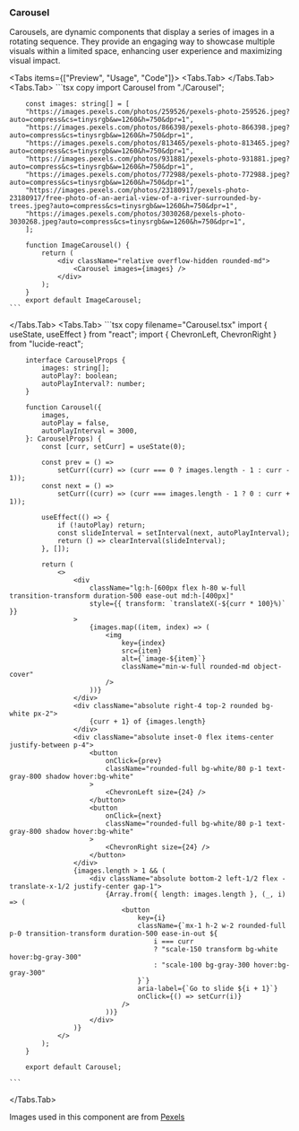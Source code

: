 
### Carousel

Carousels, are dynamic components that display a series of images in a rotating sequence. They provide an engaging way to showcase multiple visuals within a limited space, enhancing user experience and maximizing visual impact.

<Tabs items={["Preview", "Usage", "Code"]}>
  <Tabs.Tab>
    <ImageCarousel />
  </Tabs.Tab>
  <Tabs.Tab>
    ```tsx copy
        import Carousel from "./Carousel";

        const images: string[] = [
        "https://images.pexels.com/photos/259526/pexels-photo-259526.jpeg?auto=compress&cs=tinysrgb&w=1260&h=750&dpr=1",
        "https://images.pexels.com/photos/866398/pexels-photo-866398.jpeg?auto=compress&cs=tinysrgb&w=1260&h=750&dpr=1",
        "https://images.pexels.com/photos/813465/pexels-photo-813465.jpeg?auto=compress&cs=tinysrgb&w=1260&h=750&dpr=1",
        "https://images.pexels.com/photos/931881/pexels-photo-931881.jpeg?auto=compress&cs=tinysrgb&w=1260&h=750&dpr=1",
        "https://images.pexels.com/photos/772988/pexels-photo-772988.jpeg?auto=compress&cs=tinysrgb&w=1260&h=750&dpr=1",
        "https://images.pexels.com/photos/23180917/pexels-photo-23180917/free-photo-of-an-aerial-view-of-a-river-surrounded-by-trees.jpeg?auto=compress&cs=tinysrgb&w=1260&h=750&dpr=1",
        "https://images.pexels.com/photos/3030268/pexels-photo-3030268.jpeg?auto=compress&cs=tinysrgb&w=1260&h=750&dpr=1",
        ];

        function ImageCarousel() {
            return (
                <div className="relative overflow-hidden rounded-md">
                    <Carousel images={images} />
                </div>
            );
        }
        export default ImageCarousel;
    ```

  </Tabs.Tab>
  <Tabs.Tab>
    ```tsx copy filename="Carousel.tsx"
        import { useState, useEffect } from "react";
        import { ChevronLeft, ChevronRight } from "lucide-react";

        interface CarouselProps {
            images: string[];
            autoPlay?: boolean;
            autoPlayInterval?: number;
        }

        function Carousel({
            images,
            autoPlay = false,
            autoPlayInterval = 3000,
        }: CarouselProps) {
            const [curr, setCurr] = useState(0);

            const prev = () =>
                setCurr((curr) => (curr === 0 ? images.length - 1 : curr - 1));
            const next = () =>
                setCurr((curr) => (curr === images.length - 1 ? 0 : curr + 1));

            useEffect(() => {
                if (!autoPlay) return;
                const slideInterval = setInterval(next, autoPlayInterval);
                return () => clearInterval(slideInterval);
            }, []);

            return (
                <>
                    <div
                        className="lg:h-[600px flex h-80 w-full transition-transform duration-500 ease-out md:h-[400px]"
                        style={{ transform: `translateX(-${curr * 100}%)` }}
                    >
                        {images.map((item, index) => (
                            <img
                                key={index}
                                src={item}
                                alt={`image-${item}`}
                                className="min-w-full rounded-md object-cover"
                            />
                        ))}
                    </div>
                    <div className="absolute right-4 top-2 rounded bg-white px-2">
                        {curr + 1} of {images.length}
                    </div>
                    <div className="absolute inset-0 flex items-center justify-between p-4">
                        <button
                            onClick={prev}
                            className="rounded-full bg-white/80 p-1 text-gray-800 shadow hover:bg-white"
                        >
                            <ChevronLeft size={24} />
                        </button>
                        <button
                            onClick={next}
                            className="rounded-full bg-white/80 p-1 text-gray-800 shadow hover:bg-white"
                        >
                            <ChevronRight size={24} />
                        </button>
                    </div>
                    {images.length > 1 && (
                        <div className="absolute bottom-2 left-1/2 flex -translate-x-1/2 justify-center gap-1">
                            {Array.from({ length: images.length }, (_, i) => (
                                <button
                                    key={i}
                                    className={`mx-1 h-2 w-2 rounded-full p-0 transition-transform duration-500 ease-in-out ${
                                        i === curr
                                        ? "scale-150 transform bg-white hover:bg-gray-300"
                                        : "scale-100 bg-gray-300 hover:bg-gray-300"
                                    }`}
                                    aria-label={`Go to slide ${i + 1}`}
                                    onClick={() => setCurr(i)}
                                />
                            ))}
                        </div>
                    )}
                </>
            );
        }

        export default Carousel;

    ```

  </Tabs.Tab>
</Tabs>

Images used in this component are from [Pexels](https://www.pexels.com/)
